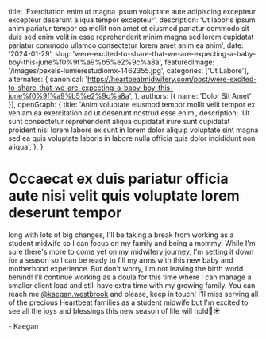   title: 'Exercitation enim ut magna ipsum voluptate aute adipiscing excepteur excepteur deserunt aliqua tempor excepteur',
  description: 'Ut laboris ipsum anim pariatur tempor ea mollit non amet et eiusmod pariatur commodo sit duis sed enim velit in esse reprehenderit minim magna sed lorem cupidatat pariatur commodo ullamco consectetur lorem amet anim ea anim',
  date: '2024-01-29',
  slug: 'were-excited-to-share-that-we-are-expecting-a-baby-boy-this-june%f0%9f%a9%b5%e2%9c%a8a',
  featuredImage: '/images/pexels-lumierestudiomx-1462355.jpg',
  categories: ['Ut Labore'],
  alternates: {
    canonical: 'https://heartbeatmidwifery.com/post/were-excited-to-share-that-we-are-expecting-a-baby-boy-this-june%f0%9f%a9%b5%e2%9c%a8a',
  },
  authors: [{ name: 'Dolor Sit Amet' }],
  openGraph: {
    title: 'Anim voluptate eiusmod tempor mollit velit tempor ex veniam ea exercitation ad ut deserunt nostrud esse enim',
    description: 'Ut sunt consectetur reprehenderit aliqua cupidatat irure sunt cupidatat proident nisi lorem labore ex sunt in lorem dolor aliquip voluptate sint magna sed ea quis voluptate laboris in labore nulla officia quis dolor incididunt non aliqua',
  },
}


# Occaecat ex duis pariatur officia aute nisi velit quis voluptate lorem deserunt tempor

long with lots of big changes, I'll be taking a break from working as a student midwife so I can focus on my family and being a mommy! While I'm sure there's more to come yet on my midwifery journey, I'm setting it down for a season so I can be ready to fill my arms with this new baby and motherhood experience. But don't worry, I'm not leaving the birth world behind! I'll continue working as a doula for this time where I can manage a smaller client load and still have extra time with my growing family. You can reach me [@kaegan.westbrook](https://www.instagram.com/kaegan.westbrook/) and please, keep in touch! I'll miss serving all of the precious Heartbeat families as a student midwife but I'm excited to see all the joys and blessings this new season of life will hold🌈☀️

\- Kaegan

<Gallery>
  <GalleryItem
    src="/images/pexels-jaime-reimer-1376930-9899960.jpg"
    size="large"
  />
</Gallery>
